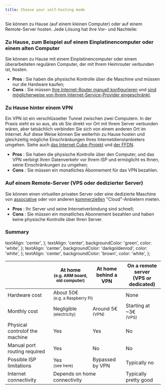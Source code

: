 ```yaml
---
title: Choose your self-hosting mode
---
```


Sie können zu Hause (auf einem kleinen Computer) oder auf einem Remote-Server hosten. Jede Lösung hat ihre Vor- und Nachteile:

### Zu Hause, zum Beispiel auf einem Einplatinencomputer oder einem alten Computer

Sie können zu Hause mit einem Einplatinencomputer oder einem überarbeiteten regulären Computer, der mit Ihrem Heimrouter verbunden ist, hosten.

- **Pros**  : Sie haben die physische Kontrolle über die Maschine und müssen nur die Hardware kaufen;
- **Cons**  : Sie müssen [Ihre Internet-Router manuell konfigurieren](/admin/install/post_install/port_forwarding) und [sind möglicherweise von Ihrem Internet-Service-Provider eingeschränkt](/admin/self_hosting/providers/isp/).

### Zu Hause hinter einem VPN

Ein VPN ist ein verschlüsselter Tunnel zwischen zwei Computern. In der Praxis sieht es so aus, als ob Sie direkt vor Ort mit Ihrem Server verbunden wären, aber tatsächlich verbinden Sie sich von einem anderen Ort im Internet. Auf diese Weise können Sie weiterhin zu Hause hosten und gleichzeitig mögliche Einschränkungen Ihres Internetdienstanbieters umgehen. Siehe auch [das Internet Cube-Projekt](https://internetcu.be/) und [der FFDN](https://www.ffdn.org/).

- **Pros** : Sie haben die physische Kontrolle über den Computer, und das VPN verbirgt Ihren Datenverkehr vor Ihrem ISP und ermöglicht es Ihnen, seine Einschränkungen zu umgehen;
- **Cons** : Sie müssen ein monatliches Abonnement für das VPN bezahlen.

### Auf einem Remote-Server (VPS oder dedizierter Server)

Sie können einen virtuellen privaten Server oder eine dedizierte Maschine von [associative](https://db.ffdn.org/) oder von anderen [kommerziellen](/admin/self_hosting/providers/servers) "Cloud"-Anbietern mieten.

- **Pros** : Ihr Server und seine Internetverbindung sind schnell;
- **Cons** : Sie müssen ein monatliches Abonnement bezahlen und haben keine physische Kontrolle über Ihren Server.

### Summary

  textAlign: 'center',
};
  textAlign: 'center',
  backgroundColor: 'green',
  color: 'white',
};
  textAlign: 'center',
  backgroundColor: 'darkgoldenrod',
  color: 'white',
};
  textAlign: 'center',
  backgroundColor: 'brown',
  color: 'white',
};

<table>
  <thead>
    <tr>
      <th></th>
      <th style={styleNone}>At home<br/><small>(e.g. ARM board, old computer)</small></th>
      <th style={styleNone}>At home<br/>behind a VPN</th>
      <th style={styleNone}>On a remote server<br/>(VPS or dedicated)</th>
    </tr>
  </thead>
  <tbody>
    <tr>
      <td style={styleNone}>Hardware cost</td>
      <td style={styleMeh} colspan="2">About 50€<br/><small>(e.g. a Raspberry Pi)</small></td>
      <td style={styleGood}>None</td>
    </tr>
    <tr>
      <td style={styleNone}>Monthly cost</td>
      <td style={styleGood}>Negligible<br/><small>(electricity)</small></td>
      <td style={styleMeh}>Around 5€<br/><small>(VPN)</small></td>
      <td style={styleMeh}>Starting at ~3€<br/><small>(VPS)</small></td>
    </tr>
    <tr>
      <td style={styleNone}>Physical controlof the machine</td>
      <td style={styleGood}>Yes</td>
      <td style={styleGood}>Yes</td>
      <td style={styleDanger}>No</td>
    </tr>
    <tr>
      <td style={styleNone}>Manual port routing required</td>
      <td style={styleMeh}>Yes</td>
      <td style={styleGood}>No</td>
      <td style={styleGood}>No</td>
    </tr>
    <tr>
      <td style={styleNone}>Possible ISP limitations</td>
      <td style={styleDanger}>Yes<br/><small>(see <Link to="/admin/self_hosting/providers/isp">here</Link>)</small></td>
      <td style={styleGood}>Bypassed by VPN</td>
      <td style={styleGood}>Typically no</td>
    </tr>
    <tr>
      <td style={styleNone}>Internet connectivity</td>
      <td style={styleMeh} colspan="2">Depends on home connectivity</td>
      <td style={styleGood}>Typically pretty good</td>
    </tr>
  </tbody>
</table>
